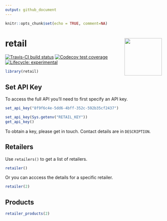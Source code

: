 ```yaml
---
output: github_document
---
```


```r
knitr::opts_chunk$set(echo = TRUE, comment=NA)
```

<!-- README.md is generated from README.Rmd. Please edit that file -->

# retail <img src="man/figures/retail-hex.png" align="right" alt="" width="120" />

[![Travis-CI build status](https://travis-ci.org/datawookie/retail.svg?branch=master)](https://travis-ci.org/datawookie/retail)
[![Codecov test coverage](https://img.shields.io/codecov/c/github/datawookie/retail.svg)](https://codecov.io/github/datawookie/retail)
[![Lifecycle: experimental](https://img.shields.io/badge/lifecycle-experimental-orange.svg)](https://www.tidyverse.org/lifecycle/#experimental)

```r
library(retail)
```

## Set API Key

To access the full API you'll need to first specify an API key.

```r
set_api_key("8f9f6c4e-5dd6-4bff-352c-592b35cf2437")
```

```r
set_api_key(Sys.getenv("RETAIL_KEY"))
get_api_key()
```

To obtain a key, please get in touch. Contact details are in `DESCRIPTION`.

## Retailers

Use `retailers()` to get a list of retailers.

```r
retailer()
```

Or you can acccess the details for a specific retailer.

```r
retailer(2)
```

## Products

```r
retailer_products(2)
```
